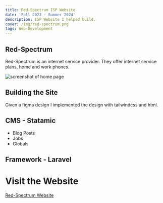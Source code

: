 ```yaml
---
title: Red-Spectrum ISP Website
date: 'Fall 2023 - Summer 2024'
description: ISP Website I helped build. 
cover: /img/red-spectrum.png
tags: Web-Development
---
```




## Red-Spectrum 

Red-Spectrum is an internet service provider. They offer internet service plans, home and work phones. 

![screenshot of home page](/img/red-spectrum.png) 

## Building the Site 

Given a figma design I implemented the design with tailwindcss and html. 


## CMS - Statamic 
- Blog Posts
- Jobs
- Globals


## Framework - Laravel 

# Visit the Website

[Red-Spectrum Website](https://www.red-spectrum.com/ "red-spectrum website")
